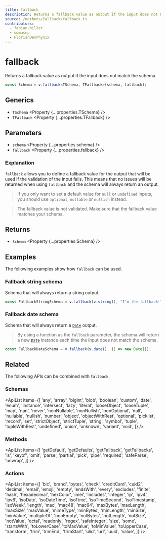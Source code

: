```yaml
---
title: fallback
description: Returns a fallback value as output if the input does not match the schema.
source: /methods/fallback/fallback.ts
contributors:
  - fabian-hiller
  - sqmasep
  - FlorianDevPhynix
---
```



# fallback

Returns a fallback value as output if the input does not match the schema.

```ts
const Schema = v.fallback<TSchema, TFallback>(schema, fallback);
```

## Generics

- `TSchema` <Property {...properties.TSchema} />
- `TFallback` <Property {...properties.TFallback} />

## Parameters

- `schema` <Property {...properties.schema} />
- `fallback` <Property {...properties.fallback} />

### Explanation

`fallback` allows you to define a fallback value for the output that will be used if the validation of the input fails. This means that no issues will be returned when using `fallback` and the schema will always return an output.

> If you only want to set a default value for `null` or `undefined` inputs, you should use <Link href="../optional/">`optional`</Link>, <Link href="../nullable/">`nullable`</Link> or <Link href="../nullish/">`nullish`</Link> instead.

> The fallback value is not validated. Make sure that the fallback value matches your schema.

## Returns

- `Schema` <Property {...properties.Schema} />

## Examples

The following examples show how `fallback` can be used.

### Fallback string schema

Schema that will always return a string output.

```ts
const FallbackStringSchema = v.fallback(v.string(), "I'm the fallback!");
```

### Fallback date schema

Schema that will always return a [`Date`](https://developer.mozilla.org/en-US/docs/Web/JavaScript/Reference/Global_Objects/Date) output.

> By using a function as the `fallback` parameter, the schema will return a new [`Date`](https://developer.mozilla.org/en-US/docs/Web/JavaScript/Reference/Global_Objects/Date) instance each time the input does not match the schema.

```ts
const FallbackDateSchema = v.fallback(v.date(), () => new Date());
```

## Related

The following APIs can be combined with `fallback`.

### Schemas

<ApiList
  items={[
    'any',
    'array',
    'bigint',
    'blob',
    'boolean',
    'custom',
    'date',
    'enum',
    'instance',
    'intersect',
    'lazy',
    'literal',
    'looseObject',
    'looseTuple',
    'map',
    'nan',
    'never',
    'nonNullable',
    'nonNullish',
    'nonOptional',
    'null',
    'nullable',
    'nullish',
    'number',
    'object',
    'objectWithRest',
    'optional',
    'picklist',
    'record',
    'set',
    'strictObject',
    'strictTuple',
    'string',
    'symbol',
    'tuple',
    'tupleWithRest',
    'undefined',
    'union',
    'unknown',
    'variant',
    'void',
  ]}
/>

### Methods

<ApiList
  items={[
    'getDefault',
    'getDefaults',
    'getFallback',
    'getFallbacks',
    'is',
    'keyof',
    'omit',
    'parse',
    'partial',
    'pick',
    'pipe',
    'required',
    'safeParse',
    'unwrap',
  ]}
/>

### Actions

<ApiList
  items={[
    'bic',
    'brand',
    'bytes',
    'check',
    'creditCard',
    'cuid2',
    'decimal',
    'email',
    'emoji',
    'empty',
    'endsWith',
    'every',
    'excludes',
    'finite',
    'hash',
    'hexadecimal',
    'hexColor',
    'imei',
    'includes',
    'integer',
    'ip',
    'ipv4',
    'ipv6',
    'isoDate',
    'isoDateTime',
    'isoTime',
    'isoTimeSecond',
    'isoTimestamp',
    'isoWeek',
    'length',
    'mac',
    'mac48',
    'mac64',
    'maxBytes',
    'maxLength',
    'maxSize',
    'maxValue',
    'mimeType',
    'minBytes',
    'minLength',
    'minSize',
    'minValue',
    'multipleOf',
    'nonEmpty',
    'notBytes',
    'notLength',
    'notSize',
    'notValue',
    'octal',
    'readonly',
    'regex',
    'safeInteger',
    'size',
    'some',
    'startsWith',
    'toLowerCase',
    'toMaxValue',
    'toMinValue',
    'toUpperCase',
    'transform',
    'trim',
    'trimEnd',
    'trimStart',
    'ulid',
    'url',
    'uuid',
    'value',
  ]}
/>
